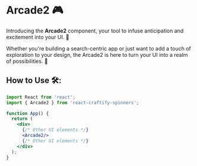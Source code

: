 
<Meta title="Spinners/Arcade2" component={Arcade2} />

# Arcade2 🎮

Introducing the **Arcade2** component, your tool to infuse anticipation and excitement into your UI. 🚀

Whether you're building a search-centric app or just want to add a touch of exploration to your design, the Arcade2 is here to turn your UI into a realm of possibilities. 🌟

## How to Use 🛠️:

```jsx
import React from 'react';
import { Arcade2 } from 'react-craftify-spinners';

function App() {
  return (
    <div>
      {/* Other UI elements */}
      <Arcade2/>
      {/* Other UI elements */}
    </div>
  );
}

```